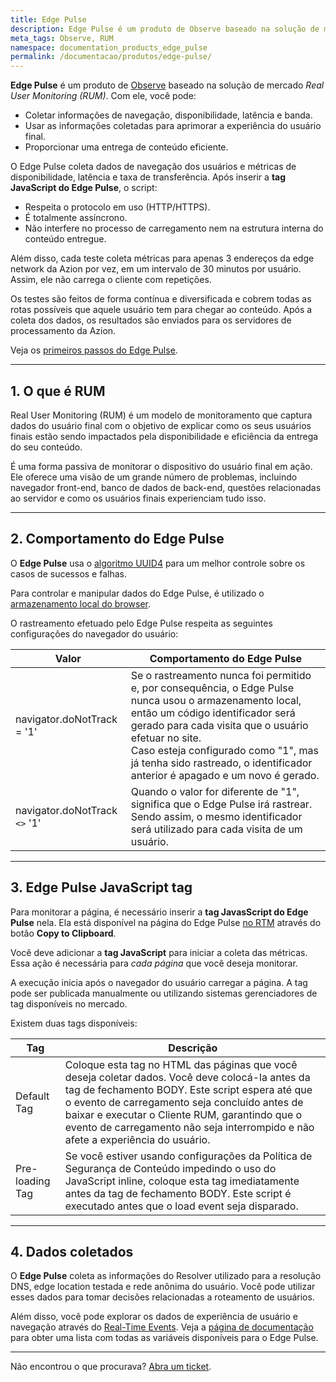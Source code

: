 ```yaml
---
title: Edge Pulse
description: Edge Pulse é um produto de Observe baseado na solução de mercado Real User Monitor (RUM).
meta_tags: Observe, RUM
namespace: documentation_products_edge_pulse
permalink: /documentacao/produtos/edge-pulse/
---
```


**Edge Pulse** é um produto de [Observe](/pt-br/documentacao/produtos/observe/) baseado na solução de mercado *Real User Monitoring (RUM)*. Com ele, você pode:

- Coletar informações de navegação, disponibilidade, latência e banda.
- Usar as informações coletadas para aprimorar a experiência do usuário final.
- Proporcionar uma entrega de conteúdo eficiente.

O Edge Pulse coleta dados de navegação dos usuários e métricas de disponibilidade, latência e taxa de transferência. Após inserir a **tag JavaScript do Edge Pulse**, o script:

- Respeita o protocolo em uso (HTTP/HTTPS).
- É totalmente assíncrono.
- Não interfere no processo de carregamento nem na estrutura interna do conteúdo entregue.

Além disso, cada teste coleta métricas para apenas 3 endereços da edge network da Azion por vez, em um intervalo de 30 minutos por usuário. Assim, ele não carrega o cliente com repetições.

Os testes são feitos de forma contínua e diversificada e cobrem todas as rotas possíveis que aquele usuário tem para chegar ao conteúdo. Após a coleta dos dados, os resultados são enviados para os servidores de processamento da Azion.

Veja os [primeiros passos do Edge Pulse](https://www.azion.com/pt-br/documentacao/produtos/edge-pulse/primeiros-passos).

---

## 1. O que é RUM

Real User Monitoring (RUM) é um modelo de monitoramento que captura dados do usuário final com o objetivo de explicar como os seus usuários finais estão sendo impactados pela disponibilidade e eficiência da entrega do seu conteúdo.

É uma forma passiva de monitorar o dispositivo do usuário final em ação. Ele oferece uma visão de um grande número de problemas, incluindo navegador front-end, banco de dados de back-end, questões relacionadas ao servidor e como os usuários finais experienciam tudo isso.

---

## 2. Comportamento do Edge Pulse

O **Edge Pulse** usa o [algoritmo UUID4](https://en.wikipedia.org/wiki/Universally_unique_identifier) para um melhor controle sobre os casos de sucessos e falhas.

Para controlar e manipular dados do Edge Pulse, é utilizado o [armazenamento local do browser](https://developer.mozilla.org/pt-BR/docs/Web/API/Window/Window.localStorage).

O rastreamento efetuado pelo Edge Pulse respeita as seguintes configurações do navegador do usuário:

| Valor | Comportamento do Edge Pulse |
| ----- | --------------------------- |
| navigator.doNotTrack = '1' | Se o rastreamento nunca foi permitido e, por consequência, o Edge Pulse nunca usou o armazenamento local, então um código identificador será gerado para cada visita que o usuário efetuar no site.<br /> Caso esteja configurado como "1", mas já tenha sido rastreado, o identificador anterior é apagado e um novo é gerado. |
| navigator.doNotTrack `<>` '1' | Quando o valor for diferente de "1", significa que o Edge Pulse irá rastrear. Sendo assim, o mesmo identificador será utilizado para cada visita de um usuário. |

---

## 3. Edge Pulse JavaScript tag

Para monitorar a página, é necessário inserir a **tag JavasScript do Edge Pulse** nela. Ela está disponível na página do Edge Pulse [no RTM](https://manager.azion.com/) através do botão **Copy to Clipboard**.

Você deve adicionar a **tag JavaScript** para iniciar a coleta das métricas. Essa ação é necessária para *cada página* que você deseja monitorar.

A execução inicia após o navegador do usuário carregar a página. A tag pode ser publicada manualmente ou utilizando sistemas gerenciadores de tag disponíveis no mercado.

Existem duas tags disponíveis:

| Tag | Descrição |
| --------------- | ------------------------------------------------------------ |
| Default Tag | Coloque esta tag no HTML das páginas que você deseja coletar dados. Você deve colocá-la antes da tag de fechamento BODY. Este script espera até que o evento de carregamento seja concluído antes de baixar e executar o Cliente RUM, garantindo que o evento de carregamento não seja interrompido e não afete a experiência do usuário. |
| Pre-loading Tag | Se você estiver usando configurações da Política de Segurança de Conteúdo impedindo o uso do JavaScript inline, coloque esta tag imediatamente antes da tag de fechamento BODY. Este script é executado antes que o load event seja disparado. |

---

## 4. Dados coletados

O **Edge Pulse** coleta as informações do Resolver utilizado para a resolução DNS, edge location testada e rede anônima do usuário. Você pode utilizar esses dados para tomar decisões relacionadas a roteamento de usuários.

Além disso, você pode explorar os dados de experiência de usuário e navegação através do⁠ [Real-Time Events](/pt-br/documentacao/produtos/real-time-events/). Veja a [página de documentação](/pt-br/documentacao/produtos/real-time-events/#DataSources) para obter uma lista com todas as variáveis disponíveis para o Edge Pulse.

---

Não encontrou o que procurava? [Abra um ticket](https://tickets.azion.com/).

